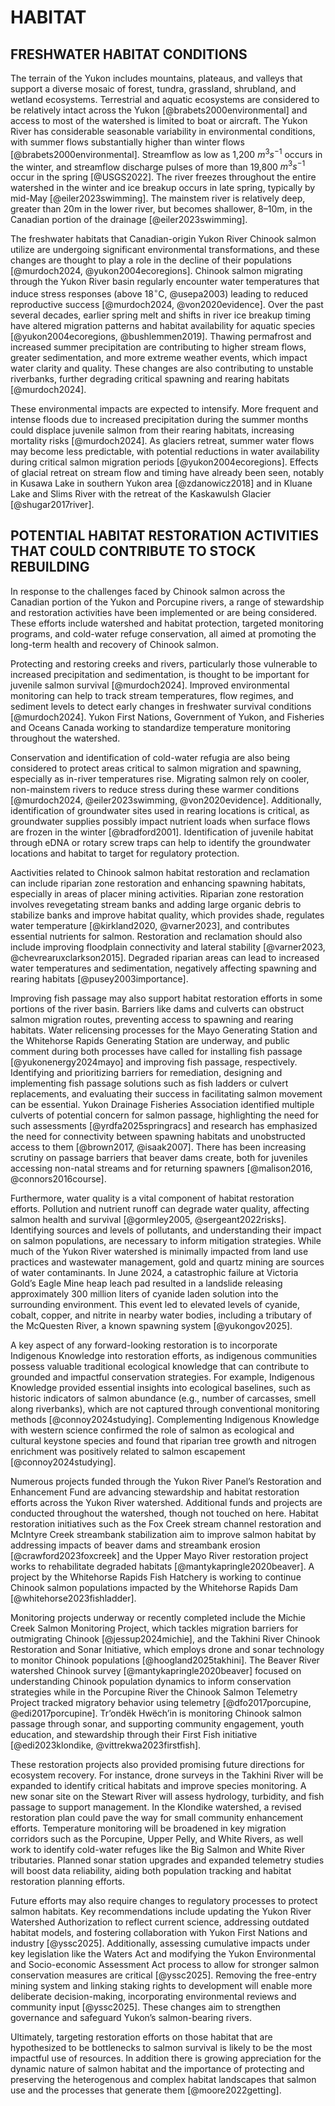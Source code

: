 # HABITAT {#sec:HABITAT}
## FRESHWATER HABITAT CONDITIONS

The terrain of the Yukon includes mountains, plateaus, and valleys that support a diverse mosaic of forest, tundra, grassland, shrubland, and wetland ecosystems. Terrestrial and aquatic ecosystems are considered to be relatively intact across the Yukon [@brabets2000environmental] and access to most of the watershed is limited to boat or aircraft. The Yukon River has considerable seasonable variability in environmental conditions, with summer flows substantially higher than winter flows [@brabets2000environmental]. Streamflow as low as 1,200 $m^3s^{-1}$ occurs in the winter, and streamflow discharge pulses of more than 19,800 $m^3s^{-1}$ occur in the spring [@USGS2022]. The river freezes throughout the entire watershed in the winter and ice breakup occurs in late spring, typically by mid-May [@eiler2023swimming]. The mainstem river is relatively deep, greater than 20m in the lower river, but becomes shallower, 8--10m, in the Canadian portion of the drainage [@eiler2023swimming].

The freshwater habitats that Canadian-origin Yukon River Chinook salmon utilize are undergoing significant environmental transformations, and these changes are thought to play a role in the decline of their populations [@murdoch2024, @yukon2004ecoregions]. Chinook salmon migrating through the Yukon River basin regularly encounter water temperatures that induce stress responses (above 18$^\circ$C, @usepa2003) leading to reduced reproductive success [@murdoch2024, @von2020evidence]. Over the past several decades, earlier spring melt and shifts in river ice breakup timing have altered migration patterns and habitat availability for aquatic species [@yukon2004ecoregions, @bushlemmen2019]. Thawing permafrost and increased summer precipitation are contributing to higher stream flows, greater sedimentation, and more extreme weather events, which impact water clarity and quality. These changes are also contributing to unstable riverbanks, further degrading critical spawning and rearing habitats [@murdoch2024].

These environmental impacts are expected to intensify. More frequent and intense floods due to increased precipitation during the summer months could displace juvenile salmon from their rearing habitats, increasing mortality risks [@murdoch2024]. As glaciers retreat, summer water flows may become less predictable, with potential reductions in water availability during critical salmon migration periods [@yukon2004ecoregions]. Effects of glacial retreat on stream flow and timing have already been seen, notably in Kusawa Lake in southern Yukon area [@zdanowicz2018] and in Kluane Lake and Slims River with the retreat of the Kaskawulsh Glacier [@shugar2017river].

## POTENTIAL HABITAT RESTORATION ACTIVITIES THAT COULD CONTRIBUTE TO STOCK REBUILDING

In response to the challenges faced by Chinook salmon across the Canadian portion of the Yukon and Porcupine rivers, a range of stewardship and restoration activities have been implemented or are being considered. These efforts include watershed and habitat protection, targeted monitoring programs, and cold-water refuge conservation, all aimed at promoting the long-term health and recovery of Chinook salmon.

Protecting and restoring creeks and rivers, particularly those vulnerable to increased precipitation and sedimentation, is thought to be important for juvenile salmon survival [@murdoch2024]. Improved environmental monitoring can help to track stream temperatures, flow regimes, and sediment levels to detect early changes in freshwater survival conditions [@murdoch2024]. Yukon First Nations, Government of Yukon, and Fisheries and Oceans Canada working to standardize temperature monitoring throughout the watershed.

Conservation and identification of cold-water refugia are also being considered to protect areas critical to salmon migration and spawning, especially as in-river temperatures rise. Migrating salmon rely on cooler, non-mainstem rivers to reduce stress during these warmer conditions [@murdoch2024, @eiler2023swimming, @von2020evidence]. Additionally, identification of groundwater sites used in rearing locations is critical, as groundwater supplies possibly impact nutrient loads when surface flows are frozen in the winter [@bradford2001]. Identification of juvenile habitat through eDNA or rotary screw traps can help to identify the groundwater locations and habitat to target for regulatory protection.

Aactivities related to Chinook salmon habitat restoration and reclamation can include riparian zone restoration and enhancing spawning habitats, especially in areas of placer mining activities. Riparian zone restoration involves revegetating stream banks and adding large organic debris to stabilize banks and improve habitat quality, which provides shade, regulates water temperature [@kirkland2020, @varner2023], and contributes essential nutrients for salmon. Restoration and reclamation should also include improving floodplain connectivity and lateral stability [@varner2023, @chevrearuxclarkson2015]. Degraded riparian areas can lead to increased water temperatures and sedimentation, negatively affecting spawning and rearing habitats [@pusey2003importance].

Improving fish passage may also support habitat restoration efforts in some portions of the river basin. Barriers like dams and culverts can obstruct salmon migration routes, preventing access to spawning and rearing habitats. Water relicensing processes for the Mayo Generating Station and the Whitehorse Rapids Generating Station are underway, and public comment during both processes have called for installing fish passage [@yukonenergy2024mayo] and improving fish passage, respectively. Identifying and prioritizing barriers for remediation, designing and implementing fish passage solutions such as fish ladders or culvert replacements, and evaluating their success in facilitating salmon movement can be essential. Yukon Drainage Fisheries Association identified multiple culverts of potential concern for salmon passage, highlighting the need for such assessments [@yrdfa2025springracs] and research has emphasized the need for connectivity between spawning habitats and unobstructed access to them [@brown2017, @isaak2007]. There has been increasing scrutiny on passage barriers that beaver dams create, both for juveniles accessing non-natal streams and for returning spawners [@malison2016, @connors2016course].

Furthermore, water quality is a vital component of habitat restoration efforts. Pollution and nutrient runoff can degrade water quality, affecting salmon health and survival [@gormley2005, @sergeant2022risks]. Identifying sources and levels of pollutants, and understanding their impact on salmon populations, are necessary to inform mitigation strategies. While much of the Yukon River watershed is minimally impacted from land use practices and wastewater management, gold and quartz mining are sources of water contaminants. In June 2024, a catastrophic failure at Victoria Gold's Eagle Mine heap leach pad resulted in a landslide releasing approximately 300 million liters of cyanide laden solution into the surrounding environment. This event led to elevated levels of cyanide, cobalt, copper, and nitrite in nearby water bodies, including a tributary of the McQuesten River, a known spawning system [@yukongov2025].

A key aspect of any forward-looking restoration is to incorporate Indigenous Knowledge into restoration efforts, as indigenous communities possess valuable traditional ecological knowledge that can contribute to grounded and impactful conservation strategies. For example, Indigenous Knowledge provided essential insights into ecological baselines, such as historic indicators of salmon abundance (e.g., number of carcasses, smell along riverbanks), which are not captured through conventional monitoring methods [@connoy2024studying]. Complementing Indigenous Knowledge with western science confirmed the role of salmon as ecological and cultural keystone species and found that riparian tree growth and nitrogen enrichment was positively related to salmon escapement [@connoy2024studying].

Numerous projects funded through the Yukon River Panel's Restoration and Enhancement Fund are advancing stewardship and habitat restoration efforts across the Yukon River watershed. Additional funds and projects are conducted throughout the watershed, though not touched on here. Habitat restoration initiatives such as the Fox Creek stream channel restoration and McIntyre Creek streambank stabilization aim to improve salmon habitat by addressing impacts of beaver dams and streambank erosion [@crawford2023foxcreek] and the Upper Mayo River restoration project works to rehabilitate degraded habitats [@mantykapringle2020beaver]. A project by the Whitehorse Rapids Fish Hatchery is working to continue Chinook salmon populations impacted by the Whitehorse Rapids Dam [@whitehorse2023fishladder].

Monitoring projects underway or recently completed include the Michie Creek Salmon Monitoring Project, which tackles migration barriers for outmigrating Chinook [@jessup2024michie], and the Takhini River Chinook Restoration and Sonar Initiative, which employs drone and sonar technology to monitor Chinook populations [@hoogland2025takhini]. The Beaver River watershed Chinook survey [@mantykapringle2020beaver] focused on understanding Chinook population dynamics to inform conservation strategies while in the Porcupine River the Chinook Salmon Telemetry Project tracked migratory behavior using telemetry [@dfo2017porcupine, @edi2017porcupine]. Tr'ondëk Hwëch'in is monitoring Chinook salmon passage through sonar, and supporting community engagement, youth education, and stewardship through their First Fish initiative [@edi2023klondike, @vittrekwa2023firstfish].

These restoration projects also provided promising future directions for ecosystem recovery. For instance, drone surveys in the Takhini River will be expanded to identify critical habitats and improve species monitoring. A new sonar site on the Stewart River will assess hydrology, turbidity, and fish passage to support management. In the Klondike watershed, a revised restoration plan could pave the way for small community enhancement efforts. Temperature monitoring will be broadened in key migration corridors such as the Porcupine, Upper Pelly, and White Rivers, as well work to identify cold-water refuges like the Big Salmon and White River tributaries. Planned sonar station upgrades and expanded telemetry studies will boost data reliability, aiding both population tracking and habitat restoration planning efforts.

Future efforts may also require changes to regulatory processes to protect salmon habitats. Key recommendations include updating the Yukon River Watershed Authorization to reflect current science, addressing outdated habitat models, and fostering collaboration with Yukon First Nations and industry [@yssc2025]. Additionally, assessing cumulative impacts under key legislation like the Waters Act and modifying the Yukon Environmental and Socio-economic Assessment Act process to allow for stronger salmon conservation measures are critical [@yssc2025]. Removing the free-entry mining system and linking staking rights to development will enable more deliberate decision-making, incorporating environmental reviews and community input [@yssc2025]. These changes aim to strengthen governance and safeguard Yukon's salmon-bearing rivers.

Ultimately, targeting restoration efforts on those habitat that are hypothesized to be bottlenecks to salmon survival is likely to be the most impactful use of resources. In addition there is growing appreciation for the dynamic nature of salmon habitat and the importance of protecting and preserving the heterogenous and complex habitat landscapes that salmon use and the processes that generate them [@moore2022getting]. 
